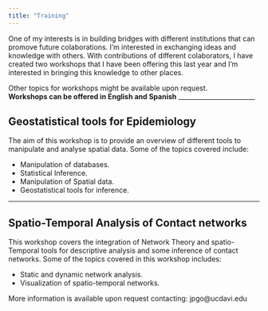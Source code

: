 ```yaml
---
title: "Training"
---
```


One of my interests is in building bridges with different institutions that can promove future colaborations. I'm interested in exchanging ideas and knowledge with others. With contributions of different colaborators, I have created two workshops that I have been offering this last year and I'm interested in bringing this knowledge to other places.  

Other topics for workshops might be available upon request.  
**Workshops can be offered in English and Spanish**
________________________

## Geostatistical tools for Epidemiology

The aim of this workshop is to provide an overview of different tools to manipulate and analyse spatial data. Some of the topics covered include:  

  - Manipulation of databases.
  - Statistical Inference.
  - Manipulation of Spatial data.
  - Geostatistical tools for inference.

________________________

## Spatio-Temporal Analysis of Contact networks

This workshop covers the integration of Network Theory and spatio-Temporal tools for descriptive analysis and some inference of contact networks. Some of the topics covered in this workshop includes:

  - Static and dynamic network analysis.
  - Visualization of spatio-temporal networks.
  
  
More information is available upon request contacting: jpgo@ucdavi.edu